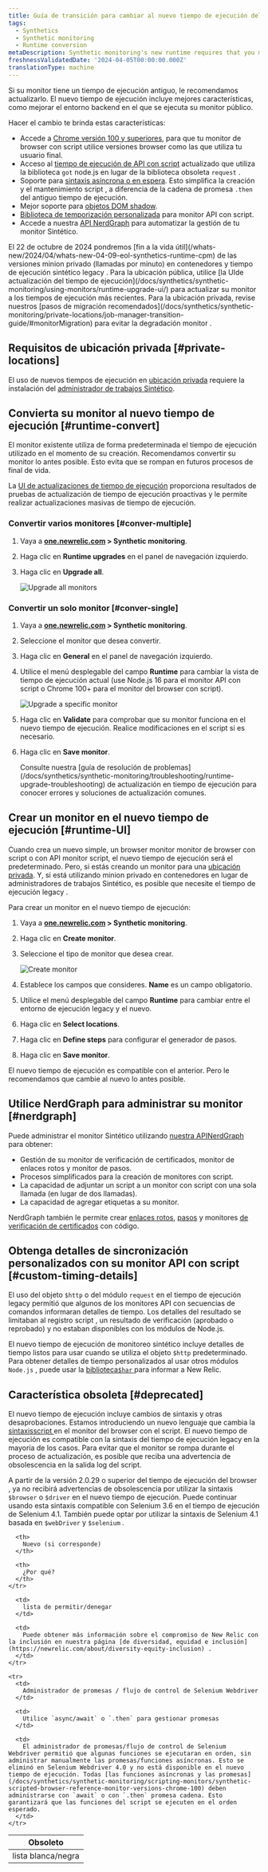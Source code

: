 ```yaml
---
title: Guía de transición para cambiar al nuevo tiempo de ejecución del monitor Sintético
tags:
  - Synthetics
  - Synthetic monitoring
  - Runtime conversion
metaDescription: Synthetic monitoring's new runtime requires that you make some changes to your already existing monitors.
freshnessValidatedDate: '2024-04-05T00:00:00.000Z'
translationType: machine
---
```


Si su monitor tiene un tiempo de ejecución antiguo, le recomendamos actualizarlo. El nuevo tiempo de ejecución incluye mejores características, como mejorar el entorno backend en el que se ejecuta su monitor público.

Hacer el cambio te brinda estas características:

* Accede a [Chrome versión 100 y superiores](/docs/synthetics/synthetic-monitoring/scripting-monitors/synthetic-scripted-browser-reference-monitor-versions-chrome-100), para que tu monitor de browser con script utilice versiones browser como las que utiliza tu usuario final.
* Acceso al [tiempo de ejecución de API con script](/docs/synthetics/synthetic-monitoring/using-monitors/manage-monitor-runtimes/#apidependencies) actualizado que utiliza la biblioteca `got` node.js en lugar de la biblioteca obsoleta `request` .
* Soporte para [sintaxis asíncrona o en espera](/docs/synthetics/synthetic-monitoring/using-monitors/manage-monitor-runtimes/#browserdependencies). Esto simplifica la creación y el mantenimiento script , a diferencia de la cadena de promesa `.then` del antiguo tiempo de ejecución.
* Mejor soporte para [objetos DOM shadow](/docs/synthetics/synthetic-monitoring/scripting-monitors/synthetic-scripted-browser-reference-monitor-versions-chrome-100/#shadow).
* [Biblioteca de temporización personalizada](/docs/synthetics/synthetic-monitoring/scripting-monitors/custom-timing-details) para monitor API con script.
* Accede a nuestra [API NerdGraph](/docs/apis/nerdgraph/examples/nerdgraph-synthetics-tutorial) para automatizar la gestión de tu monitor Sintético.

<Callout variant="important">
  El 22 de octubre de 2024 pondremos [fin a la vida útil](/whats-new/2024/04/whats-new-04-09-eol-synthetics-runtime-cpm) de las versiones minion privado (llamadas por minuto) en contenedores y tiempo de ejecución sintético legacy . Para la ubicación pública, utilice [la UIde actualización del tiempo de ejecución](/docs/synthetics/synthetic-monitoring/using-monitors/runtime-upgrade-ui/) para actualizar su monitor a los tiempos de ejecución más recientes. Para la ubicación privada, revise nuestros [pasos de migración recomendados](/docs/synthetics/synthetic-monitoring/private-locations/job-manager-transition-guide/#monitorMigration) para evitar la degradación monitor .
</Callout>

## Requisitos de ubicación privada [#private-locations]

El uso de nuevos tiempos de ejecución en [ubicación privada](/docs/synthetics/synthetic-monitoring/private-locations/private-locations-overview-monitor-internal-sites-add-new-locations) requiere la instalación del [administrador de trabajos Sintético](/docs/synthetics/synthetic-monitoring/private-locations/install-job-manager).

## Convierta su monitor al nuevo tiempo de ejecución [#runtime-convert]

El monitor existente utiliza de forma predeterminada el tiempo de ejecución utilizado en el momento de su creación. Recomendamos convertir su monitor lo antes posible. Esto evita que se rompan en futuros procesos de final de vida.

La [UI de actualizaciones de tiempo de ejecución](/docs/synthetics/synthetic-monitoring/using-monitors/runtime-upgrade-ui) proporciona resultados de pruebas de actualización de tiempo de ejecución proactivas y le permite realizar actualizaciones masivas de tiempo de ejecución.

### Convertir varios monitores [#conver-multiple]

1. Vaya a <DNT>**[one.newrelic.com](https://one.newrelic.com/all-capabilities) > Synthetic monitoring**</DNT>.

2. Haga clic en <DNT>**Runtime upgrades**</DNT> en el panel de navegación izquierdo.

3. Haga clic en <DNT>**Upgrade all**</DNT>.

   <img
     title="Upgrade all monitors"
     alt="Upgrade all monitors"
     src="/images/synthetic_screenshot-full_upgrade-all-monitors.webp"
   />

### Convertir un solo monitor [#conver-single]

1. Vaya a <DNT>**[one.newrelic.com](https://one.newrelic.com/all-capabilities) > Synthetic monitoring**</DNT>.

2. Seleccione el monitor que desea convertir.

3. Haga clic en <DNT>**General**</DNT> en el panel de navegación izquierdo.

4. Utilice el menú desplegable del campo <DNT>**Runtime**</DNT> para cambiar la vista de tiempo de ejecución actual (use Node.js 16 para el monitor API con script o Chrome 100+ para el monitor del browser con script).

   <img
     title="Upgrade a specific monitor"
     alt="Upgrade a specific monitor"
     src="/images/synthetic_screenshot-full_upgrade-one-monitor.webp"
   />

5. Haga clic en <DNT>**Validate**</DNT> para comprobar que su monitor funciona en el nuevo tiempo de ejecución. Realice modificaciones en el script si es necesario.

6. Haga clic en <DNT>**Save monitor**</DNT>.

   <Callout variant="tip">
     Consulte nuestra [guía de resolución de problemas](/docs/synthetics/synthetic-monitoring/troubleshooting/runtime-upgrade-troubleshooting) de actualización en tiempo de ejecución para conocer errores y soluciones de actualización comunes.
   </Callout>

## Crear un monitor en el nuevo tiempo de ejecución [#runtime-UI]

Cuando crea un nuevo simple, un browser monitor monitor de browser con script o con API monitor script, el nuevo tiempo de ejecución será el predeterminado. Pero, si estás creando un monitor para una [ubicación privada](/docs/synthetics/synthetic-monitoring/private-locations/monitor-private-locations). Y, si está utilizando minion privado en contenedores en lugar de administradores de trabajos Sintético, es posible que necesite el tiempo de ejecución legacy .

Para crear un monitor en el nuevo tiempo de ejecución:

1. Vaya a <DNT>**[one.newrelic.com](https://one.newrelic.com/all-capabilities) > Synthetic monitoring**</DNT>.

2. Haga clic en <DNT>**Create monitor**</DNT>.

3. Seleccione el tipo de monitor que desea crear.

   <img
     title="Create monitor"
     alt="Create monitor"
     src="/images/synthetic_screenshot-crop_create-monitor.webp"
   />

4. Establece los campos que consideres. <DNT>**Name**</DNT> es un campo obligatorio.

5. Utilice el menú desplegable del campo <DNT>**Runtime**</DNT> para cambiar entre el entorno de ejecución legacy y el nuevo.

6. Haga clic en <DNT>**Select locations**</DNT>.

7. Haga clic en <DNT>**Define steps**</DNT> para configurar el generador de pasos.

8. Haga clic en <DNT>**Save monitor**</DNT>.

El nuevo tiempo de ejecución es compatible con el anterior. Pero le recomendamos que cambie al nuevo lo antes posible.

## Utilice NerdGraph para administrar su monitor [#nerdgraph]

Puede administrar el monitor Sintético utilizando [nuestra APINerdGraph](/docs/apis/nerdgraph/examples/nerdgraph-synthetics-tutorial) para obtener:

* Gestión de su monitor de verificación de certificados, monitor de enlaces rotos y monitor de pasos.
* Procesos simplificados para la creación de monitores con script.
* La capacidad de adjuntar un script a un monitor con script con una sola llamada (en lugar de dos llamadas).
* La capacidad de agregar etiquetas a su monitor.

NerdGraph también le permite crear [enlaces rotos](/docs/apis/nerdgraph/examples/nerdgraph-synthetics-tutorial/#create-broken-links), [pasos](/docs/apis/nerdgraph/examples/nerdgraph-synthetics-tutorial/#create-step) y monitores [de verificación de certificados](/docs/apis/nerdgraph/examples/nerdgraph-synthetics-tutorial/#create-certificate-check) con código.

## Obtenga detalles de sincronización personalizados con su monitor API con script [#custom-timing-details]

El uso del objeto `$http` o del módulo `request` en el tiempo de ejecución legacy permitió que algunos de los monitores API con secuencias de comandos informaran detalles de tiempo. Los detalles del resultado se limitaban al registro script , un resultado de verificación (aprobado o reprobado) y no estaban disponibles con los módulos de Node.js.

El nuevo tiempo de ejecución de monitoreo sintético incluye detalles de tiempo listos para usar cuando se utiliza el objeto `$http` predeterminado. Para obtener detalles de tiempo personalizados al usar otros módulos `Node.js` , puede usar la [biblioteca`$har` ](/docs/synthetics/synthetic-monitoring/scripting-monitors/custom-timing-details)para informar a New Relic.

## Característica obsoleta [#deprecated]

El nuevo tiempo de ejecución incluye cambios de sintaxis y otras desaprobaciones. Estamos introduciendo un nuevo lenguaje que cambia la [sintaxisscript ](/docs/synthetics/synthetic-monitoring/scripting-monitors/synthetic-scripted-browser-reference-monitor-versions-chrome-100)en el monitor del browser con el script. El nuevo tiempo de ejecución es compatible con la sintaxis del tiempo de ejecución legacy en la mayoría de los casos. Para evitar que el monitor se rompa durante el proceso de actualización, es posible que reciba una advertencia de obsolescencia en la salida log del script.

A partir de la versión 2.0.29 o superior del tiempo de ejecución del browser , ya no recibirá advertencias de obsolescencia por utilizar la sintaxis `$browser` o `$driver` en el nuevo tiempo de ejecución. Puede continuar usando esta sintaxis compatible con Selenium 3.6 en el tiempo de ejecución de Selenium 4.1. También puede optar por utilizar la sintaxis de Selenium 4.1 basada en `$webDriver` y `$selenium` .

<table>
  <thead>
    <tr>
      <th style={{ width: "100px" }}>
        Obsoleto
      </th>

      <th>
        Nuevo (si corresponde)
      </th>

      <th>
        ¿Por qué?
      </th>
    </tr>
  </thead>

  <tbody>
    <tr>
      <td>
        lista blanca/negra
      </td>

      <td>
        lista de permitir/denegar
      </td>

      <td>
        Puede obtener más información sobre el compromiso de New Relic con la inclusión en nuestra página [de diversidad, equidad e inclusión](https://newrelic.com/about/diversity-equity-inclusion) .
      </td>
    </tr>

    <tr>
      <td>
        Administrador de promesas / flujo de control de Selenium Webdriver
      </td>

      <td>
        Utilice `async/await` o `.then` para gestionar promesas
      </td>

      <td>
        El administrador de promesas/flujo de control de Selenium Webdriver permitió que algunas funciones se ejecutaran en orden, sin administrar manualmente las promesas/funciones asíncronas. Esto se eliminó en Selenium Webdriver 4.0 y no está disponible en el nuevo tiempo de ejecución. Todas [las funciones asíncronas y las promesas](/docs/synthetics/synthetic-monitoring/scripting-monitors/synthetic-scripted-browser-reference-monitor-versions-chrome-100) deben administrarse con `await` o con `.then` promesa cadena. Esto garantizará que las funciones del script se ejecuten en el orden esperado.
      </td>
    </tr>
  </tbody>
</table>
